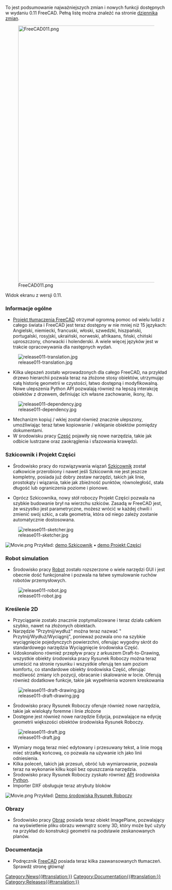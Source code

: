 To jest podsumowanie najważniejszych zmian i nowych funkcji dostępnych w wydaniu 0.11 FreeCAD. Pełną listę można znaleźć na stronie [http://www.freecadweb.org/tracker/changelog_page.php dziennika zmian].

[[Image:FreeCAD011.png|800px]]

Widok ekranu z wersji 0.11.

===Informacje ogólne===

* [http://crowdin.net/project/freecad Projekt tłumaczenia FreeCAD] otrzymał ogromną pomoc od wielu ludzi z całego świata i FreeCAD jest teraz dostępny w nie mniej niż 15 językach: Angielski, niemiecki, francuski, włoski, szwedzki, hiszpański, portugalski, rosyjski, ukraiński, norweski, afrikaans, fiński, chiński uproszczony, chorwacki i holenderski. A wiele więcej języków jest w trakcie opracowywania dla następnych wydań.

[[Image:release011-translation.jpg]]

* Kilka ulepszeń zostało wprowadzonych dla całego FreeCAD, na przykład drzewo hierarchii pozwala teraz na złożone stosy obiektów, utrzymując całą historię geometrii w czystości, łatwo dostępną i modyfikowalną. Nowe ulepszenia Python API pozwalają również na lepszą interakcję obiektów z drzewem, definiując ich własne zachowanie, ikony, itp. 

[[Image:release011-dependency.jpg]]

* Mechanizm kopiuj / wklej został również znacznie ulepszony, umożliwiając teraz łatwe kopiowanie / wklejanie obiektów pomiędzy dokumentami.
* W środowisku pracy [[Part_Workbench/pl|Część]] pojawiły się nowe narzędzia, takie jak odbicie lustrzane oraz zaokrąglenia i sfazowania krawędzi.

===Szkicownik i Projekt Części===

* Środowisko pracy  do rozwiązywania wiązań [[Sketcher_Workbench/pl|Szkicownik]] został całkowicie przerobiony i nawet jeśli Szkicownik nie jest jeszcze kompletny, posiada już dobry zestaw narzędzi, takich jak linie, prostokąty i wiązania, takie jak zbieżność punktów, równoległość, stała długość lub ograniczenia poziome i pionowe.

* Oprócz Szkicownika, nowy stół roboczy Projekt Części pozwala na szybkie budowanie brył na wierzchu szkiców. Zasadą w FreeCAD jest, że wszystko jest parametryczne, możesz wrócić w każdej chwili i zmienić swój szkic, a cała geometria, która od niego zależy zostanie automatycznie dostosowana.

[[Image:release011-sketcher.jpg]]

[[Image:Movie.png]] Przykład: [http://www.youtube.com/watch?v=hvXupH5bA0E demo Szkicownik] &bull; [http://www.youtube.com/watch?v=7ih9Jp3OAwA demo Projekt Części]

=== Robot simulation ===

* Środowisko pracy [[Robot_Workbench/pl|Robot]] zostało rozszerzone o wiele narzędzi GUI i jest obecnie dość funkcjonalne i pozwala na łatwe symulowanie ruchów robotów przemysłowych.

[[Image:release011-robot.jpg]]

===Kreślenie 2D===

* Przyciąganie zostało znacznie zoptymalizowane i teraz działa całkiem szybko, nawet na złożonych obiektach.
* Narzędzie "Przytnij/wydłuż" można teraz nazwać " Przytnij/Wydłuż/Wyciągnij", ponieważ pozwala ono na szybkie wyciągnięcie pojedynczych powierzchni, oferując wygodny skrót do standardowego narzędzia Wyciągnięcie środowiska Część.
* Udoskonalono również przepływ pracy z arkuszem Draft-to-Drawing, wszystkie obiekty środowiska pracy Rysunek Roboczy można teraz umieścić na stronie rysunku i wszystkie oferują ten sam poziom komfortu, co standardowe obiekty środowiska Część, oferując możliwość zmiany ich pozycji, obracanie i skalowanie w locie. Oferują również dodatkowe funkcje, takie jak wypełnienia wzorem kreskowania 

[[Image:release011-draft-drawing.jpg]]

* Środowisko pracy Rysunek Roboczy oferuje również nowe narzędzia, takie jak wielokąty foremne i linie złożone
* Dostępne jest również nowe narzędzie Edycja, pozwalające na edycję geometrii większości obiektów środowiska Rysunek Roboczy.

[[Image:release011-draft.jpg]]

* Wymiary mogą teraz mieć edytowany i przesuwany tekst, a linie mogą mieć strzałkę końcową, co pozwala na używanie ich jako linii odniesienia.
* Kilka poleceń, takich jak przesuń, obróć lub wymiarowanie, pozwala teraz na wykonanie kilku kopii bez opuszczania narzędzia.
* Środowisko pracy Rysunek Roboczy zyskało również [[Draft_API/pl|API]] środowiska [[Python/pl|Python]].
* Importer DXF obsługuje teraz atrybuty bloków

[[Image:Movie.png]] Przykład: [http://www.youtube.com/watch?v=Q7cG-LQK8Ps Demo środowiska Rysunek Roboczy]

===Obrazy===

* Środowisko pracy [[Image_Workbench/pl|Obraz]] posiada teraz obiekt ImagePlane, pozwalający na wyświetlenie pliku obrazu wewnątrz sceny 3D, który może być użyty na przykład do konstrukcji geometrii na podstawie zeskanowanych planów.

{{Top}}

===Documentacja===

* Podręcznik [[Online_Help_Toc/pl|FreeCAD]] posiada teraz kilka zaawansowanych tłumaczeń. Sprawdź stronę główną!


{{languages/pl | {{en|Release_notes_0.11}} {{de|Release_notes_0.11/de}} {{es|Release_notes_0.11/es}} {{fr|Release_notes_0.11/fr}} {{it|Release_notes_0.11/it}} {{ru|Release_notes_0.11/ru}} }}


[[Category:News{{#translation:}}]]
[[Category:Documentation{{#translation:}}]]
[[Category:Releases{{#translation:}}]]